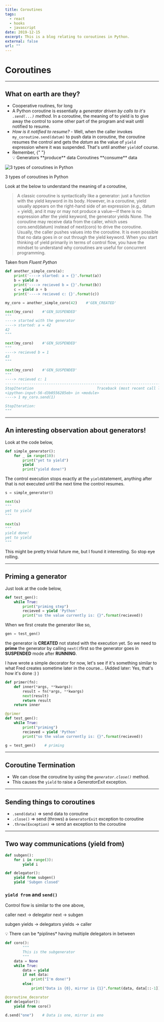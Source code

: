 ```yaml
---
title: Coroutines
tags:
  - react
  - hooks
  - javascript
date: 2019-12-15
excerpt: This is a blog relating to coroutines in Python.
external: false
url: ""
---
```


# Coroutines

---

## What on earth are they?

- Cooperative routines, for long
- A Python coroutine is essentially a _generator driven by calls to it's `.send(...)` method_. In a coroutine, the meaning of to yield is to give away the control to some other part of the program and wait until notified to resume.
- _How is it notified to resume?_ - Well, when the caller invokes `my_coroutine.send(datum)` to push data in coroutine, the coroutine resumes the control and gets the _datum_ as the value of `yield` expression where it was suspended. That's until another `yield`of course.
- Remember,
  {" "}
  <aside>💡 Generators **produce** data Coroutines **consume** data</aside>

![3 types of coroutines in Python](Coroutines%2014294c3a13be4787bf042af56d8d3958/Untitled.png)

3 types of coroutines in Python

Look at the below to understand the meaning of a coroutine,

> A classic coroutine is syntactically like a generator: just a function with the yield keyword in its body. However, in a coroutine, yield usually appears on the right-hand side of an expression (e.g., datum = yield), and it may or may not produce a value—if there is no expression after the yield keyword, the generator yields None. The coroutine may receive data from the caller, which uses coro.send(datum) instead of next(coro) to drive the coroutine. Usually, the caller pushes values into the coroutine. It is even possible that no data goes in or out through the yield keyword. When you start thinking of yield primarily in terms of control flow, you have the mindset to understand why coroutines are useful for concurrent programming.

Taken from _Fluent Python_

```python
def another_simple_coro(a):
    print('----> started: a = {}'.format(a))
    b = yield a
    print('----> recieved b = {}'.format(b))
    c = yield a + b
    print('----> recieved c: {}'.format(c))

my_coro = another_simple_coro(42)    #'GEN_CREATED'

next(my_coro)    #'GEN_SUSPENDED'
"""
----> started with the generator
----> started: a = 42
42
"""

next(my_coro)    #'GEN_SUSPENDED'
"""
----> recieved b = 1
43
"""

next(my_coro)    #'GEN_SUSPENDED'
"""
----> recieved c: 1
---------------------------------------------------------------------------
StopIteration                             Traceback (most recent call last)
<ipython-input-56-d3b0556285eb> in <module>
----> 1 my_coro.send(1)

StopIteration:
"""
```

---

## An interesting observation about generators!

Look at the code below,

```python
def simple_generator():
    for _ in range(10):
        print("yet to yield")
        yield
        print("yield done!")
```

The control execution stops exactly at the `yield`statement, anything after that is not executed until the next time the control resumes.

```python
s = simple_generator()

next(s)
"""
yet to yield
"""
```

```python
next(s)
"""
yield done!
yet to yield
"""
```

This might be pretty trivial future me, but I found it interesting. So stop eye rolling.

---

## Priming a generator

Just look at the code below,

```python
def test_gen():
    while True:
        print("priming step")
        recieved = yield 'Python'
        print("so the value currently is: {}".format(recieved))
```

When we first create the generator like so,

```python
gen = test_gen()
```

the generator is **CREATED** not stated with the execution yet. So we need to **prime** the generator by calling `next()`first so the generator goes in **SUSPENDED** mode after **RUNNING**.

I have wrote a simple decorator for now, let's see if it's something similar to what Fred creates sometime later in the course... (Added later: Yes, that's how it's done :) )

```python
def primer(fn):
    def inner(*args, **kwargs):
        result = fn(*args, **kwargs)
        next(result)
        return result
    return inner

@primer
def test_gen():
    while True:
        print("priming")
        recieved = yield 'Python'
        print("so the value currently is: {}".format(recieved))

g = test_gen()    # priming
```

---

## Coroutine Termination

- We can close the coroutine by using the _`generator.close()`_ method.
- This causes the `yield` to raise a _GeneratorExit_ exception.

---

## Sending things to coroutines

- `.send(data)` ⇒ send data to coroutine
- `.close()` ⇒ send (throws) a `GeneratorExit` exception to coroutine
- `.throw(Exception)` ⇒ send an exception to the coroutine

---

## Two way communications (yield from)

```python
def subgen():
    for i in range(3):
        yield i

def delegator():
    yield from subgen()
    yield 'Subgen closed'
```

### `yield from` and `send()`

Control flow is similar to the one above,

caller next → delegator next → subgen

subgen yields → delegators yields → caller

<aside>
💡 There can be *piplines* having multiple delegators in between

</aside>

```python
def coro():
		"""
		This is the subgenerator
		"""
    data = None
    while True:
        data = yield
        if not data:
            print("I'm done!")
        else:
            print("Data is {0}, mirror is {1}".format(data, data[::-1]))

@coroutine_decorator
def delegator():
    yield from coro()

d.send("one")    # Data is one, mirror is eno
```
